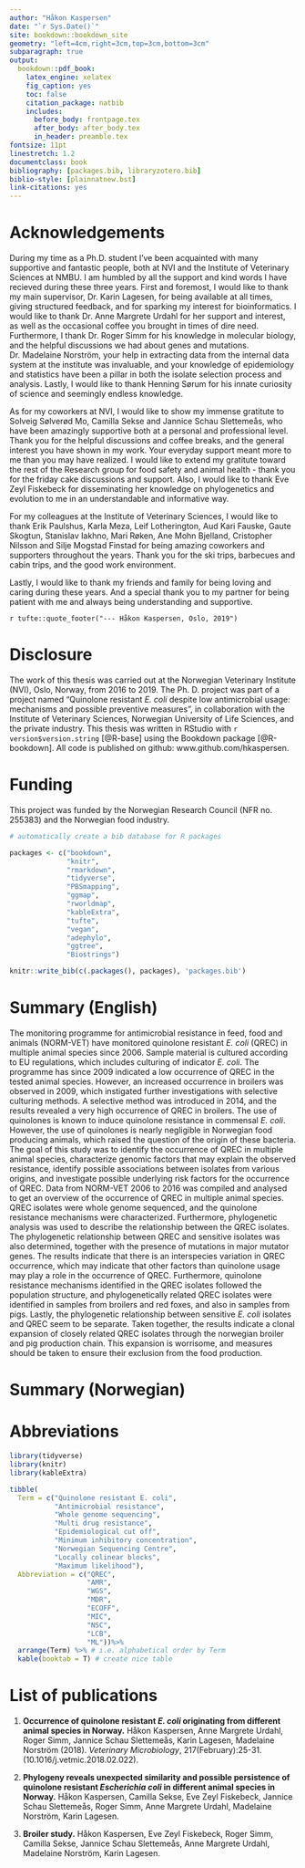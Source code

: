 ```yaml
--- 
author: "Håkon Kaspersen"
date: "`r Sys.Date()`"
site: bookdown::bookdown_site
geometry: "left=4cm,right=3cm,top=3cm,bottom=3cm"
subparagraph: true
output:
  bookdown::pdf_book:
    latex_engine: xelatex
    fig_caption: yes
    toc: false
    citation_package: natbib
    includes:
      before_body: frontpage.tex
      after_body: after_body.tex
      in_header: preamble.tex
fontsize: 11pt
linestretch: 1.2
documentclass: book
bibliography: [packages.bib, libraryzotero.bib]
biblio-style: [plainnatnew.bst]
link-citations: yes
---
```

\pagestyle{empty}
# Acknowledgements {-}
During my time as a Ph.D. student I've been acquainted with many supportive and fantastic people, both at NVI and the Institute of Veterinary Sciences at NMBU. I am humbled by all the support and kind words I have recieved during these three years. First and foremost, I would like to thank my main supervisor, Dr. Karin Lagesen, for being available at all times, giving structured feedback, and for sparking my interest for bioinformatics. I would like to thank Dr. Anne Margrete Urdahl for her support and interest, as well as the occasional coffee you brought in times of dire need. Furthermore, I thank Dr. Roger Simm for his knowledge in molecular biology, and the helpful discussions we had about genes and mutations. Dr. Madelaine Norström, your help in extracting data from the internal data system at the institute was invaluable, and your knowledge of epidemiology and statistics have been a pillar in both the isolate selection process and analysis. Lastly, I would like to thank Henning Sørum for his innate curiosity of science and seemingly endless knowledge. 

As for my coworkers at NVI, I would like to show my immense gratitute to Solveig Sølverød Mo, Camilla Sekse and Jannice Schau Slettemeås, who have been amazingly supportive both at a personal and professional level. Thank you for the helpful discussions and coffee breaks, and the general interest you have shown in my work. Your everyday support meant more to me than you may have realized. I would like to extend my gratitute toward the rest of the Research group for food safety and animal health - thank you for the friday cake discussions and support. Also, I would like to thank Eve Zeyl Fiskebeck for disseminating her knowledge on phylogenetics and evolution to me in an understandable and informative way.

For my colleagues at the Institute of Veterinary Sciences, I would like to thank Erik Paulshus, Karla Meza, Leif Lotherington, Aud Kari Fauske, Gaute Skogtun, Stanislav Iakhno, Mari Røken, Ane Mohn Bjelland, Cristopher Nilsson and Silje Mogstad Finstad for being amazing coworkers and supporters throughout the years. Thank you for the ski trips, barbecues and cabin trips, and the good work environment.

Lastly, I would like to thank my friends and family for being loving and caring during these years. And a special thank you to my partner for being patient with me and always being understanding and supportive.

`r tufte::quote_footer("--- Håkon Kaspersen, Oslo, 2019")`

# Disclosure {-}
The work of this thesis was carried out at the Norwegian Veterinary Institute (NVI), Oslo, Norway, from 2016 to 2019. The Ph. D. project was part of a project named "Quinolone resistant *E. coli* despite low antimicrobial usage: mechanisms and possible preventive measures", in collaboration with the Institute of Veterinary Sciences, Norwegian University of Life Sciences, and the private industry.
This thesis was written in RStudio with `r version$version.string` [@R-base] using the Bookdown package [@R-bookdown]. All code is published on github: www.github.com/hkaspersen.

# Funding {-}
This project was funded by the Norwegian Research Council (NFR no. 255383) and the Norwegian food industry.

\tableofcontents

\mainmatter
\pagestyle{fancy}
```r
# automatically create a bib database for R packages

packages <- c("bookdown",
              "knitr",
              "rmarkdown",
              "tidyverse",
              "PBSmapping",
              "ggmap",
              "rworldmap",
              "kableExtra",
              "tufte",
              "vegan",
              "adephylo",
              "ggtree",
              "Biostrings")

knitr::write_bib(c(.packages(), packages), 'packages.bib')
```

# Summary (English)
The monitoring programme for antimicrobial resistance in feed, food and animals (NORM-VET) have monitored quinolone resistant _E. coli_ (QREC) in multiple animal species since 2006. Sample material is cultured according to EU regulations, which includes culturing of indicator _E. coli_. The programme has since 2009 indicated a low occurrence of QREC in the tested animal species. However, an increased occurrence in broilers was observed in 2009, which instigated further investigations with selective culturing methods. A selective method was introduced in 2014, and the results revealed a very high occurrence of QREC in broilers. The use of quinolones is known to induce quinolone resistance in commensal _E. coli_. However, the use of quinolones is nearly negligible in Norwegian food producing animals, which raised the question of the origin of these bacteria. The goal of this study was to identify the occurrence of QREC in multiple animal species, characterize genomic factors that may explain the observed resistance, identify possible associations between isolates from various origins, and investigate possible underlying risk factors for the occurrence of QREC. Data from NORM-VET 2006 to 2016 was compiled and analysed to get an overview of the occurrence of QREC in multiple animal species. QREC isolates were whole genome sequenced, and the quinolone resistance mechanisms were characterized. Furthermore, phylogenetic analysis was used to describe the relationship between the QREC isolates. The phylogenetic relationship between QREC and sensitive isolates was also determined, together with the presence of mutations in major mutator genes. The results indicate that there is an interspecies variation in QREC occurrence, which may indicate that other factors than quinolone usage may play a role in the occurrence of QREC. Furthermore, quinolone resistance mechanisms identified in the QREC isolates followed the population structure, and phylogenetically related QREC isolates were identified in samples from broilers and red foxes, and also in samples from pigs. Lastly, the phylogenetic relationship between sensitive _E. coli_ isolates and QREC seem to be separate. Taken together, the results indicate a clonal expansion of closely related QREC isolates through the norwegian broiler and pig production chain. This expansion is worrisome, and measures should be taken to ensure their exclusion from the food production. 

# Summary (Norwegian)

# Abbreviations

```r
library(tidyverse)
library(knitr)
library(kableExtra)

tibble(
  Term = c("Quinolone resistant E. coli",
           "Antimicrobial resistance",
           "Whole genome sequencing",
           "Multi drug resistance",
           "Epidemiological cut off",
           "Minimum inhibitory concentration",
           "Norwegian Sequencing Centre",
           "Locally colinear blocks",
           "Maximum likelihood"),
  Abbreviation = c("QREC",
                   "AMR",
                   "WGS",
                   "MDR",
                   "ECOFF",
                   "MIC",
                   "NSC",
                   "LCB",
                   "ML"))%>%
  arrange(Term) %>% # i.e. alphabetical order by Term
  kable(booktab = T) # create nice table
```

# List of publications

1. **Occurrence of quinolone resistant _E. coli_ originating from different animal species in Norway.**
Håkon Kaspersen, Anne Margrete Urdahl, Roger Simm, Jannice Schau Slettemeås, Karin Lagesen, Madelaine Norström (2018). _Veterinary Microbiology_, 217(February):25-31. (10.1016/j.vetmic.2018.02.022).

2. **Phylogeny reveals unexpected similarity and possible persistence of quinolone resistant _Escherichia coli_ in different animal species in Norway.**
Håkon Kaspersen, Camilla Sekse, Eve Zeyl Fiskebeck, Jannice Schau Slettemeås, Roger Simm, Anne Margrete Urdahl, Madelaine Norström, Karin Lagesen.

3. **Broiler study.**
Håkon Kaspersen, Eve Zeyl Fiskebeck, Roger Simm, Camilla Sekse, Jannice Schau Slettemeås, Anne Margrete Urdahl, Madelaine Norström, Karin Lagesen.